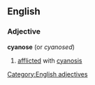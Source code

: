 ==English==
===Adjective===
'''cyanose'''  (or ''cyanosed'')
#[[afflicted]] with [[cyanosis]]
[[Category:English adjectives]]